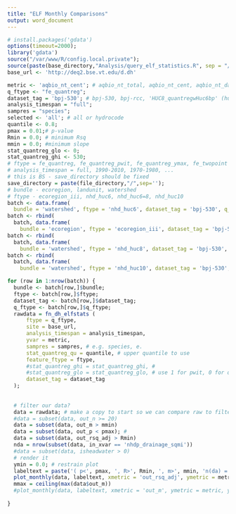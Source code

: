 ```yaml
---
title: "ELF Monthly Comparisons"
output: word_document
---
```


```r
# install.packages('gdata')
options(timeout=2000);
library('gdata')
source("/var/www/R/config.local.private");
source(paste(base_directory,"Analysis/query_elf_statistics.R", sep = "/")); 
base_url <- 'http://deq2.bse.vt.edu/d.dh'

metric <- 'aqbio_nt_cent'; # aqbio_nt_total, aqbio_nt_cent, aqbio_nt_darter, aqbio_nt_benins
q_ftype <- "fe_quantreg";
dataset_tag = 'bpj-530'; # bpj-530, bpj-rcc, 'HUC8_quantregwHuc6bp' (huc 6)
analysis_timespan = "full";
sampres = "species";
selected <- 'all'; # all or hydrocode
quantile <- 0.8;
pmax = 0.01;# p-value 
Rmin = 0.0; # minimum Rsq
mmin = 0.0; #minimum slope
stat_quantreg_glo <- 0; 
stat_quantreg_ghi <- 530; 
# ftype = fe_quantreg, fe_quantreg_pwit, fe_quantreg_ymax, fe_twopoint
# analysis_timespan = full, 1990-2010, 1970-1980, ...
# this is BS - save_directory should be fixed
save_directory = paste(file_directory,"/",sep='');
# bundle - ecoregion, landunit, watershed
# ftype - ecoregion_iii, nhd_huc6, nhd_huc6=8, nhd_huc10
batch <- data.frame(
  bundle = 'watershed', ftype = 'nhd_huc6', dataset_tag = 'bpj-530', q_ftype = 'fe_quantreg')
batch <- rbind(
  batch, data.frame(
    bundle = 'ecoregion', ftype = 'ecoregion_iii', dataset_tag = 'bpj-530', q_ftype = 'fe_quantreg'))
batch <- rbind(
  batch, data.frame(
    bundle = 'watershed', ftype = 'nhd_huc8', dataset_tag = 'bpj-530', q_ftype = 'fe_quantreg'))
batch <- rbind(
  batch, data.frame(
    bundle = 'watershed', ftype = 'nhd_huc10', dataset_tag = 'bpj-530', q_ftype = 'fe_quantreg'))

for (row in 1:nrow(batch)) {
  bundle <- batch[row,]$bundle;
  ftype <- batch[row,]$ftype;
  dataset_tag <- batch[row,]$dataset_tag;
  q_ftype <- batch[row,]$q_ftype;
  rawdata = fn_dh_elfstats (
      ftype = q_ftype,
      site = base_url,
      analysis_timespan = analysis_timespan,
      yvar = metric,
      sampres = sampres, # e.g. species, e.
      stat_quantreg_qu = quantile, # upper quantile to use
      feature_ftype = ftype,
      #stat_quantreg_ghi = stat_quantreg_ghi, #
      #stat_quantreg_glo = stat_quantreg_glo, # use 1 for pwit, 0 for quantreg
      dataset_tag = dataset_tag
  );
  
  
  # filter our data?
  data = rawdata; # make a copy to start so we can compare raw to filtered if desired
  #data = subset(data, out_n >= 20)
  data = subset(data, out_m > mmin)
  data = subset(data, out_p < pmax); # 
  data = subset(data, out_rsq_adj > Rmin)
  nda = nrow(subset(data, in_xvar == 'nhdp_drainage_sqmi'))
  #data = subset(data, isheadwater > 0)
  # render it
  ymin = 0.0; # restrain plot
  labeltext = paste('( p<', pmax, ', R>', Rmin, ', m>', mmin, 'n(da) =', nda,' )',sep='')
  plot_monthly(data, labeltext, xmetric = 'out_rsq_adj', ymetric = metric, ymin=ymin);
  mmax = ceiling(max(data$out_m))
  #plot_monthly(data, labeltext, xmetric = 'out_m', ymetric = metric, ymin=0, ymax=mmax);
  
}

```
